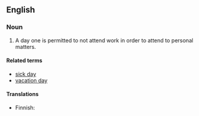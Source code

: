 ==English==

===Noun===
{{en-noun|head=[[personal]] [[day]]}}

#A day one is permitted to not attend work in order to attend to personal matters.

====Related terms====
* [[sick day]]
* [[vacation day]]

====Translations====
{{trans-top|day off for attending personal matters}}
* Finnish: {{t|fi|[[henkilökohtainen]] [[vapaapäivä]]}}
{{trans-mid}}
{{trans-bottom}}